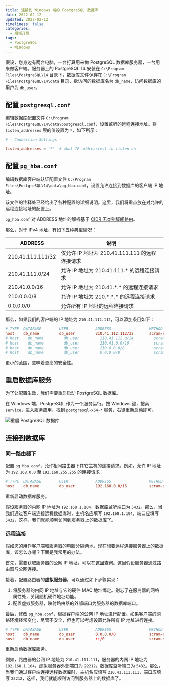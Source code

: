 ```yaml
---
title: 连接到 Windows 端的 PostgreSQL 数据库
date: 2022-02-12
updated: 2022-02-12
timeliness: false
categories:
  - 后端开发
tags:
  - PostgreSQL
  - Windows
---
```


假设，您身边有两台电脑，一台打算用来做 PostgreSQL 数据库服务器，一台用来做客户端。服务器上的 PostgreSQL 14 安装在 `C:\Program Files\PostgreSQL\14` 目录下，数据库文件保存在 `C:\Program Files\PostgreSQL\14\data` 目录，欲访问的数据库名为 `db_name`，访问数据库的用户为 `db_user`。

## 配置 `postgresql.conf`

编辑数据库配置文件 `C:\Program Files\PostgreSQL\14\data\postgresql.conf`，设置监听的远程连接地址。将 `listen_addresses` 项的值设置为 `*`，如下所示：

```conf
# - Connection Settings -

listen_addresses = '*'  # what IP address(es) to listen on
```

## 配置 `pg_hba.conf`

编辑数据库客户端认证配置文件 `C:\Program Files\PostgreSQL\14\data\pg_hba.conf`，设置允许连接到数据库的客户端 IP 地址。

该文件的注释处已经给出了各种配置的详细说明。这里，我们将重点放在对允许的远程连接地址的配置上。

`pg_hba.conf` 对 ADDRESS 地址的解析基于 [CIDR 无类别域间路由](https://en.wikipedia.org/wiki/Classless_Inter-Domain_Routing)。

那么，对于 IPv4 地址，有如下五种典型情况：

| ADDRESS           | 说明                                           |
| ----------------- | ---------------------------------------------- |
| 210.41.111.111/32 | 仅允许 IP 地址为 210.41.111.111 的远程连接请求 |
| 210.41.111.0/24   | 允许 IP 地址为 210.41.111.\* 的远程连接请求    |
| 210.41.0.0/16     | 允许 IP 地址为 210.41.\*.\* 的远程连接请求     |
| 210.0.0.0/8       | 允许 IP 地址为 210.\*.\*.\* 的远程连接请求     |
| 0.0.0.0/0         | 允许所有 IP 地址的远程连接请求                 |

那么，如果我们的客户端的 IP 地址为 `210.41.112.112`，可以添加条目如下：

```conf
# TYPE  DATABASE        USER            ADDRESS                 METHOD
host    db_name         db_user         210.41.112.112/32       scram-sha-256
# host    db_name         db_user         210.41.112.0/24         scram-sha-256
# host    db_name         db_user         210.41.0.0/16           scram-sha-256
# host    db_name         db_user         210.0.0.0/8             scram-sha-256
# host    db_name         db_user         0.0.0.0/0               scram-sha-256
```

更小的范围，意味着更高的安全性。

## 重启数据库服务

为了让配置生效，我们需要重启启动 PostgreSQL 数据库。

在 Windows 端，PostgreSQL 作为一个服务运行。按 Windows 键，搜索 `service`，进入服务应用，找到 `postgresql-x64-*` 服务，右键重新启动即可。

![重启 PostgreSQL 数据库](https://cdn.jsdelivr.net/gh/lolipopj/LolipopJ.github.io/20220211/connect-with-pgsql/restart-pgsql.png)

## 连接到数据库

### 同一路由器下

配置 `pg_hba.conf`，允许相同路由器下其它主机的连接请求。例如，允许 IP 地址为 `192.168.0.0` 至 `192.168.255.255` 的连接请求：

```conf
# TYPE  DATABASE        USER            ADDRESS                 METHOD
host    db_name         db_user         192.168.0.0/16          scram-sha-256
```

重新启动数据库服务。

假设服务器的内网 IP 地址为 `192.168.1.104`，数据库监听端口为 `5432`。那么，当我们通过客户端连接远程数据库时，主机名应填写 `192.168.1.104`，端口应填写 `5432`，这样，我们就能顺利访问到服务器上的数据库了。

### 远程连接

假如您的用作客户端和服务器的电脑分隔两地，现在想要远程连接服务器上的数据库，该怎么办呢？下面是我常用的办法。

首先，需要获取服务器的公网 IP 地址，可以在[这里](https://www.ip138.com/)查询。这里假设服务器通过路由器与公网连接。

接着，配置路由器的**虚拟服务器**。可以通过如下步骤实现：

1. 将服务器的内网 IP 地址与它的硬件 MAC 地址绑定。别忘了在服务器的网络属性处，关闭随机硬件地址功能。
2. 配置虚拟服务器，映射路由器的外部端口为服务器的数据库端口。

最后，修改 `pg_hba.conf`，根据客户端的公网 IP 地址进行配置。如果客户端的网络环境经常变化，尽管不安全，但也可以考虑设置允许所有 IP 地址进行连接。

```conf
# TYPE  DATABASE        USER            ADDRESS                 METHOD
host    db_name         db_user         0.0.0.0/0               scram-sha-256
host    db_name         db_user         ::/0                    scram-sha-256
```

重新启动数据库服务。

例如，路由器的公网 IP 地址为 `210.41.111.111`，服务器的内网 IP 地址为 `192.168.1.104`，虚拟服务器外部端口为 `22212`，数据库监听端口为 `5432`。那么，当我们通过客户端连接远程数据库时，主机名应填写 `210.41.111.111`，端口应填写 `22212`，这样，我们就能顺利访问到服务器上的数据库了。
